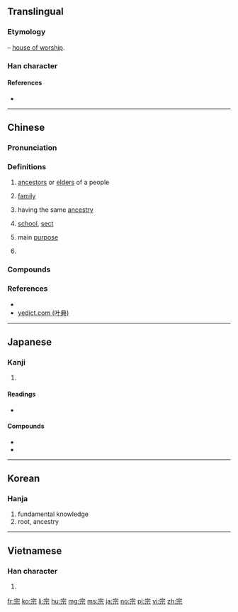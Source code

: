 ==Translingual==

===Etymology===
{{Han etyl}}
{{Han compound|宀|示|ls=ic|t1=house|t2=worship}} – [[house of worship]].

===Han character===
{{Han char|rn=40|rad=宀|as=05|sn=8|four=30901|canj=JMMF|ids=⿱宀示}}

====References====
* {{Han ref|kx=0283.140|dkj=07106|dj=0557.050|hdz=20917.110|uh=5B97|ud=23447|bh=A976|bd=43382}}

----

==Chinese==
{{zh-forms}}

===Pronunciation===
{{zh-pron
|m=zōng
|c=zung1
|mn=chong
|mc=y
|oc=y
|ma=
|cat=n,adj,cls
}}

===Definitions===
{{zh-hanzi}}

# [[ancestors]] or [[elder]]s of a people
#: {{zh-l|祖廟}}
# [[family]]
#: {{zh-l|宗法}}
# having the same [[ancestry]]
#: {{zh-l|宗兄}}
# [[school]], [[sect]]
#: {{zh-l|禪宗}}
# main [[purpose]]
#: {{zh-l|宗旨}}
# {{n-g|classifier for [[legal]] [[case]]s}}

===Compounds===
{{der3
| {{zh-l|宗祠}}
| {{zh-l|宗法}}
| {{zh-l|宗匠}}
| {{zh-l|宗教}}
| {{zh-l|宗廟}}
| {{zh-l|宗派}}
| {{zh-l|宗譜}}
| {{zh-l|宗師}}
| {{zh-l|宗族}}
| {{zh-l|宗旨}}
}}

===References===
* {{R:twedu|A01013}}
* [http://www.yedict.com/htm/5B/5B97.htm yedict.com (叶典)]

----

==Japanese==

===Kanji===
{{ja-kanji|grade=6|rs=宀05}}

# {{defn|lang=ja|sort=宀05}}

====Readings====
* {{ja-readings|goon=[[そ]] (so)|kanon=[[そう]] (sō)|kanyoon=[[しゅう]] (shū)|kun=[[むね]] (mune), [[たっとぶ]] (tattobu)}}

====Compounds====
* {{ja-r|宗派|しゅうは|gloss=religious [[sect]]}}
* {{ja-r|宗教|しゅうきょう|gloss=religion}}

----

==Korean==

===Hanja===
{{ko-hanja|hangeul=종|rv=jong|mr=chong}}

# fundamental knowledge
# root, ancestry
 
----

==Vietnamese==

===Han character===
{{vi-hantu|[[tông]], [[tong]], [[tôn]], [[tung]]|rs=宀05}}

# {{defn|lang=vi|sort=宀05}}

[[fr:宗]]
[[ko:宗]]
[[li:宗]]
[[hu:宗]]
[[mg:宗]]
[[ms:宗]]
[[ja:宗]]
[[no:宗]]
[[pl:宗]]
[[vi:宗]]
[[zh:宗]]